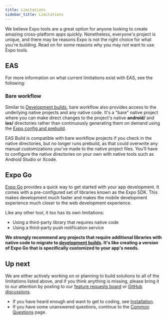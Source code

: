 ```yaml
---
title: Limitations
sidebar_title: Limitations
---
```



We believe Expo tools are a great option for anyone looking to create amazing cross-platform apps quickly. Nonetheless, everyone's project is unique, and there may be reasons Expo is not the right choice for what you're building. Read on for some reasons why you may _not_ want to use Expo tools.

## EAS

For more information on what current limitations exist with EAS, see the following:

<BoxLink
  title="EAS Build"
  description="EAS Build is designed to work for any React Native project, whether or not you also use Expo Prebuild or manage your own native files. In some situations, you may need to change your project configuration, or it may be incompatible with your app. Learn more."
  href="/build-reference/limitations/"
/>

### Bare workflow

Similar to [Development builds](/development/introduction), bare workflow also provides access to the underlying native projects and any native code. It's a "bare" native project where you can make direct changes to the project's native **android/** and **ios/** directories rather than continuously generating them on demand using the [Expo config and prebuild](/workflow/prebuild/).

EAS Build is compatible with bare workflow projects if you check in the native directories, but no longer runs prebuild, as that could overwrite any manual customizations you've made to the native project files. You'll have to configure the native directories on your own with native tools such as Android Studio or Xcode.

## Expo Go

[Expo Go](/workflow/expo-go) provides a quick way to get started with your app development. It comes with a pre-configured set of libraries known as the Expo SDK. This makes development much faster and makes the mobile development experience much closer to the web development experience.

Like any other tool, it too has its own limitations:

- Using a third-party library that requires native code
- Using a third-party push notification service

**We strongly recommend any projects that require additional libraries with native code to migrate to [development builds](/development/introduction/). It's like creating a version of Expo Go that is specifically customized to your app's needs.**

## Up next

We are either actively working on or planning to build solutions to all of the limitations listed above, and if you think anything is missing, please bring it to our attention by posting to our [feature requests board](https://expo.canny.io/feature-requests) or [GitHub discussions](https://github.com/expo/expo/discussions).

- If you have heard enough and want to get to coding, see [Installation](/get-started/installation).
- If you have some unanswered questions, continue to the [Common Questions](/introduction/faq) page.
